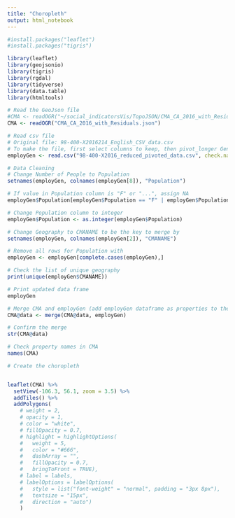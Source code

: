 ---
title: "Choropleth"
output: html_notebook
---

```{r}
#install.packages("leaflet")
#install.packages("tigris")
```

```{r}
library(leaflet)
library(geojsonio)
library(tigris)
library(rgdal)
library(tidyverse)
library(data.table)
library(htmltools)
```

```{r}
# Read the GeoJson file
#CMA <- readOGR("~/social_indicatorsVis/TopoJSON/CMA_CA_2016_with_Residuals.json")
CMA <- readOGR("CMA_CA_2016_with_Residuals.json")
```

```{r}
# Read csv file
# Original file: 98-400-X2016214_English_CSV_data.csv
# To make the file, first select columns to keep, then pivot_longer Generation Status
employGen <- read.csv("98-400-X2016_reduced_pivoted_data.csv", check.names = FALSE)

# Data Cleaning
# Change Number of People to Population
setnames(employGen, colnames(employGen[8]), "Population")

# If value in Population column is "F" or "...", assign NA
employGen$Population[employGen$Population == "F" | employGen$Population == "..."] <- NA

# Change Population column to integer
employGen$Population <- as.integer(employGen$Population)

# Change Geography to CMANAME to be the key to merge by
setnames(employGen, colnames(employGen[2]), "CMANAME")

# Remove all rows for Population with 
employGen <- employGen[complete.cases(employGen),]

# Check the list of unique geography
print(unique(employGen$CMANAME))

# Print updated data frame
employGen
```

```{r}
# Merge CMA and employGen (add employGen dataframe as properties to the geoJSON file)
CMA@data <- merge(CMA@data, employGen)

# Confirm the merge
str(CMA@data)

# Check property names in CMA
names(CMA)
```
```{r}
# Create the choropleth


leaflet(CMA) %>%
  setView(-106.3, 56.1, zoom = 3.5) %>%
  addTiles() %>%
  addPolygons(
    # weight = 2,
    # opacity = 1,
    # color = "white",
    # fillOpacity = 0.7,
    # highlight = highlightOptions(
    #   weight = 5,
    #   color = "#666",
    #   dashArray = "",
    #   fillOpacity = 0.7,
    #   bringToFront = TRUE),
    # label = labels,
    # labelOptions = labelOptions(
    #   style = list("font-weight" = "normal", padding = "3px 8px"),
    #   textsize = "15px",
    #   direction = "auto")
    )
```
